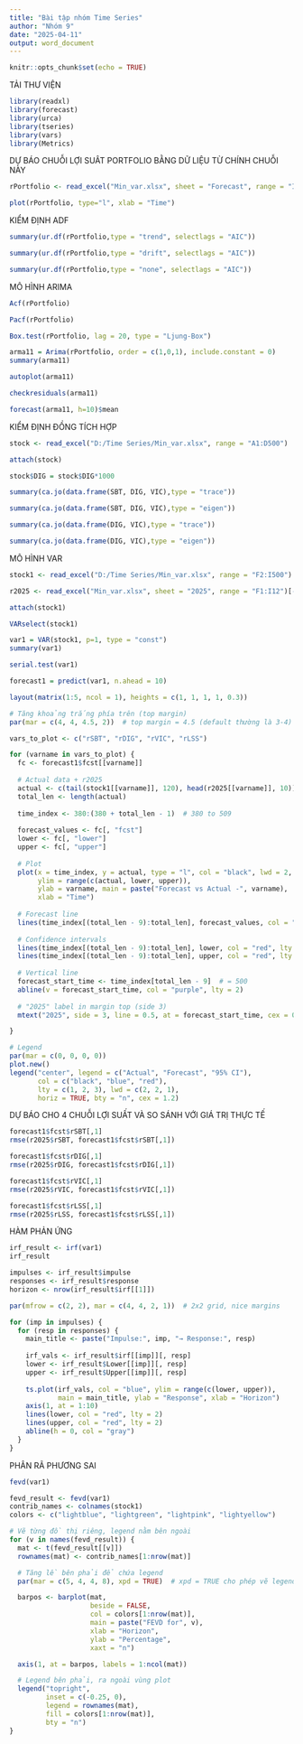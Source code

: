 ---
title: "Bài tập nhóm Time Series"
author: "Nhóm 9"
date: "2025-04-11"
output: word_document
---

```{r setup, include=FALSE}
knitr::opts_chunk$set(echo = TRUE)
```
TẢI THƯ VIỆN
```{r}
library(readxl)
library(forecast)
library(urca)
library(tseries)
library(vars)
library(Metrics)
```
DỰ BÁO CHUỖI LỢI SUÂT PORTFOLIO BẰNG DỮ LIỆU TỪ CHÍNH CHUỖI NÀY
```{r}
rPortfolio <- read_excel("Min_var.xlsx", sheet = "Forecast", range = "I1:I499")[[1]]
```

```{r}
plot(rPortfolio, type="l", xlab = "Time")
```
KIỂM ĐỊNH ADF
```{r}
summary(ur.df(rPortfolio,type = "trend", selectlags = "AIC"))
```
```{r}
summary(ur.df(rPortfolio,type = "drift", selectlags = "AIC"))
```
```{r}
summary(ur.df(rPortfolio,type = "none", selectlags = "AIC"))
```
MÔ HÌNH ARIMA
```{r}
Acf(rPortfolio)
```
```{r}
Pacf(rPortfolio)
```
```{r}
Box.test(rPortfolio, lag = 20, type = "Ljung-Box")
```
```{r}
arma11 = Arima(rPortfolio, order = c(1,0,1), include.constant = 0)
summary(arma11)
```
```{r}
autoplot(arma11)
```
```{r}
checkresiduals(arma11)
```

```{r}
forecast(arma11, h=10)$mean
```

KIỂM ĐỊNH ĐỒNG TÍCH HỢP
```{r}
stock <- read_excel("D:/Time Series/Min_var.xlsx", range = "A1:D500")
```

```{r}
attach(stock)
```

```{r}
stock$DIG = stock$DIG*1000
```

```{r}
summary(ca.jo(data.frame(SBT, DIG, VIC),type = "trace"))
```
```{r}
summary(ca.jo(data.frame(SBT, DIG, VIC),type = "eigen"))
```
```{r}
summary(ca.jo(data.frame(DIG, VIC),type = "trace"))
```
```{r}
summary(ca.jo(data.frame(DIG, VIC),type = "eigen"))
```





MÔ HÌNH VAR
```{r}
stock1 <- read_excel("D:/Time Series/Min_var.xlsx", range = "F2:I500")
```
```{r}
r2025 <- read_excel("Min_var.xlsx", sheet = "2025", range = "F1:I12")[-1,]
```
```{r}
attach(stock1)
```
```{r}
VARselect(stock1)
```

```{r}
var1 = VAR(stock1, p=1, type = "const")
summary(var1)
```
```{r}
serial.test(var1)
```
```{r}
forecast1 = predict(var1, n.ahead = 10)
```

```{r all_forecasts_plot_with_visible_2025, fig.width=10, fig.height=12}
layout(matrix(1:5, ncol = 1), heights = c(1, 1, 1, 1, 0.3))

# Tăng khoảng trắng phía trên (top margin)
par(mar = c(4, 4, 4.5, 2))  # top margin = 4.5 (default thường là 3-4)

vars_to_plot <- c("rSBT", "rDIG", "rVIC", "rLSS")

for (varname in vars_to_plot) {
  fc <- forecast1$fcst[[varname]]
  
  # Actual data + r2025
  actual <- c(tail(stock1[[varname]], 120), head(r2025[[varname]], 10))
  total_len <- length(actual)
  
  time_index <- 380:(380 + total_len - 1)  # 380 to 509
  
  forecast_values <- fc[, "fcst"]
  lower <- fc[, "lower"]
  upper <- fc[, "upper"]
  
  # Plot
  plot(x = time_index, y = actual, type = "l", col = "black", lwd = 2,
       ylim = range(c(actual, lower, upper)),
       ylab = varname, main = paste("Forecast vs Actual -", varname),
       xlab = "Time")
  
  # Forecast line
  lines(time_index[(total_len - 9):total_len], forecast_values, col = "blue", lty = 2, lwd = 2)
  
  # Confidence intervals
  lines(time_index[(total_len - 9):total_len], lower, col = "red", lty = 3)
  lines(time_index[(total_len - 9):total_len], upper, col = "red", lty = 3)
  
  # Vertical line
  forecast_start_time <- time_index[total_len - 9]  # = 500
  abline(v = forecast_start_time, col = "purple", lty = 2)
  
  # "2025" label in margin top (side 3)
  mtext("2025", side = 3, line = 0.5, at = forecast_start_time, cex = 0.9, col = "black")

}

# Legend
par(mar = c(0, 0, 0, 0))
plot.new()
legend("center", legend = c("Actual", "Forecast", "95% CI"), 
       col = c("black", "blue", "red"), 
       lty = c(1, 2, 3), lwd = c(2, 2, 1),
       horiz = TRUE, bty = "n", cex = 1.2)


```
DỰ BÁO CHO 4 CHUỖI LỢI SUẤT VÀ SO SÁNH VỚI GIÁ TRỊ THỰC TẾ
```{r}
forecast1$fcst$rSBT[,1]
rmse(r2025$rSBT, forecast1$fcst$rSBT[,1])
```
```{r}
forecast1$fcst$rDIG[,1]
rmse(r2025$rDIG, forecast1$fcst$rDIG[,1])
```
```{r}
forecast1$fcst$rVIC[,1]
rmse(r2025$rVIC, forecast1$fcst$rVIC[,1])
```
```{r}
forecast1$fcst$rLSS[,1]
rmse(r2025$rLSS, forecast1$fcst$rLSS[,1])
```

HÀM PHẢN ỨNG
```{r}
irf_result <- irf(var1)
irf_result
```
```{r}
impulses <- irf_result$impulse
responses <- irf_result$response
horizon <- nrow(irf_result$irf[[1]])

par(mfrow = c(2, 2), mar = c(4, 4, 2, 1))  # 2x2 grid, nice margins

for (imp in impulses) {
  for (resp in responses) {
    main_title <- paste("Impulse:", imp, "→ Response:", resp)
    
    irf_vals <- irf_result$irf[[imp]][, resp]
    lower <- irf_result$Lower[[imp]][, resp]
    upper <- irf_result$Upper[[imp]][, resp]
    
    ts.plot(irf_vals, col = "blue", ylim = range(c(lower, upper)),
            main = main_title, ylab = "Response", xlab = "Horizon")
    axis(1, at = 1:10)
    lines(lower, col = "red", lty = 2)
    lines(upper, col = "red", lty = 2)
    abline(h = 0, col = "gray")
  }
}
```


PHÂN RÃ PHƯƠNG SAI
```{r}
fevd(var1)
```
```{r}
fevd_result <- fevd(var1)
contrib_names <- colnames(stock1)
colors <- c("lightblue", "lightgreen", "lightpink", "lightyellow")

# Vẽ từng đồ thị riêng, legend nằm bên ngoài
for (v in names(fevd_result)) {
  mat <- t(fevd_result[[v]])
  rownames(mat) <- contrib_names[1:nrow(mat)]

  # Tăng lề bên phải để chứa legend
  par(mar = c(5, 4, 4, 8), xpd = TRUE)  # xpd = TRUE cho phép vẽ legend ngoài vùng plot

  barpos <- barplot(mat,
                    beside = FALSE,
                    col = colors[1:nrow(mat)],
                    main = paste("FEVD for", v),
                    xlab = "Horizon",
                    ylab = "Percentage",
                    xaxt = "n")

  axis(1, at = barpos, labels = 1:ncol(mat))

  # Legend bên phải, ra ngoài vùng plot
  legend("topright",
         inset = c(-0.25, 0),
         legend = rownames(mat),
         fill = colors[1:nrow(mat)],
         bty = "n")
}


```


